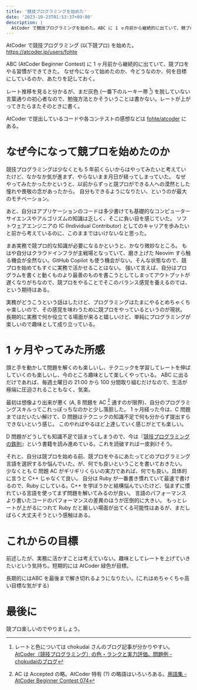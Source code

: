 ```yaml
---
title: '競技プログラミングを始めた'
date: '2023-10-23T01:53:37+09:00'
description: |
  AtCoder で競技プログラミングを始めた。ABC に 1 ヶ月前から継続的に出ていて、競プロをやる習慣ができてきた。なぜ今になって始めたのか、今どうなのか、何を目標にしているのか、あたりを記しておく。
---
```


AtCoder で競技プログラミング (以下競プロ) を始めた。
https://atcoder.jp/users/fohte

<ImgurImage
  id="5wvOaU4"
  alt="AtCoder プロフィール"
  caption="AtCoder のレートがじわ伸びし続けている様子"
  width={995}
  height={839}
/>

ABC (AtCoder Beginner Contest) に 1 ヶ月前から継続的に出ていて、競プロをやる習慣ができてきた。
なぜ今になって始めたのか、今どうなのか、何を目標にしているのか、あたりを記しておく。

レート推移を見ると分かるが、まだ灰色 (一番下のルーキー帯 [^atcoder-color]) を脱していない言葉通りの初心者なので、勉強方法とかそういうことは書かない。レートが上がってきたらまたそのときに書く。

[^atcoder-color]: レートと色については chokudai さんのブログ記事が分かりやすい。 [AtCoder（競技プログラミング）の色・ランクと実力評価、問題例 - chokudaiのブログ](https://chokudai.hatenablog.com/entry/2019/02/11/155904)

AtCoder で提出しているコードや各コンテストの感想などは [fohte/atcoder](https://github.com/fohte/atcoder) にある。

# なぜ今になって競プロを始めたのか

競技プログラミングは少なくとも 5 年前くらいからはやってみたいと考えていたけど、なかなか気が進まず、やらないまま月日が経ってしまっていた。
なぜやってみたかったかというと、以前からずっと競プロができる人への漠然とした憧れや畏敬の念があったから。
自分もできるようになりたい、というのが最大のモチベーション。

あと、自分はアプリケーションのコードは多少書けても基礎的なコンピューターサイエンスやアルゴリズムの知識は乏しく、そこに負い目を感じていた。
ソフトウェアエンジニアの IC (Individual Contributor) としてのキャリアを歩みたいと前から考えているのに、このままではいけないなと思った。

まあ実務で競プロ的な知識が必要になるかというと、かなり微妙なところ。
もはや自分はクラウドインフラが主戦場となっていて、磨き上げた Neovim すら触る機会が全然ない。GitHub Copilot も使う機会がない。そんな状態なので、競プロを始めてもすぐに実務で活かせることはない。
強いて言えば、自分はプログラムを書くと動くものより最善のものを書こうとしてしまってアウトプットが遅くなりがちなので、競プロをやることでそこのバランス感覚を養えるのでは、という期待はある。

実務がどうこうという話はしたけど、プログラミングはたまにやるとめちゃくちゃ楽しいので、その感覚を味わうために競プロをやっているというのが現状。
長期的に実務で何か役立てる場面が来ると嬉しいけど、単純にプログラミングが楽しいので趣味として成り立っている。

<ImgurImage
  id="zYbbVyD"
  alt="競プロをやる理由"
  caption="競プロをやる理由を頑張って見繕っている様子"
  width={1180}
  height={600}
/>

# 1 ヶ月やってみた所感

頭と手を動かして問題を解くのも楽しいし、テクニックを学習してレートを伸ばしていくのも楽しいし、今のところ趣味として楽しくやっている。
ABC に出るだけであれば、毎週土曜日の 21:00 から 100 分間取り組むだけなので、生活が極端に圧迫されることもなく、気楽。

最初は想像より出来が悪く (A, B 問題を AC [^ac] 通すのが限界)、自分のプログラミングスキルってこれっぽっちなのかと少し落胆した。
1 ヶ月経った今は、C 問題まではだいたい解けて、D 問題はテクニックの知識不足で何も分からず提出すらできないという感じ。
このやればやるほど上達していく感じがとても楽しい。

[^ac]: AC は Accepted の略。AtCoder 特有 (?) の略語はいろいろある。[用語集 - AtCoder Beginner Contest 074](https://atcoder.jp/contests/abc074/glossary?lang=ja)

D 問題がどうしても知識不足で詰まってしまうので、今は『[競技プログラミングの鉄則](https://amzn.to/3QrzTT5)』という書籍を読み進めている。これを読破すれば一皮剥けそう。

それと、自分は競プロを始める前、競プロをやるにあたってどのプログラミング言語を選択するか悩んでいた。が、何でも良いということを書いておきたい。
少なくとも C 問題 AC がギリギリくらいの実力であれば、何でも良い。具体的に言うと C++ じゃなくて良い。
自分は Ruby が一番書き慣れていて最速で書けるので、Ruby にしている。C++ を学ぼうかと結構悩んでいたけど、悩まずに慣れている言語を使ってまず問題を解いてみるのが良い。
言語のパフォーマンスより書いたコードのパフォーマンスの差異のほうが圧倒的に大きい。
もっとレートが上がるにつれて Ruby だと厳しい場面が出てくる可能性はあるが、まだしばらく大丈夫そうという感触はある。

# これからの目標

前述したが、実務に活かすことは考えていない。趣味としてレートを上げていきたいという気持ち。短期的には AtCoder 緑色が目標。

長期的にはABC を最後まで解き切れるようになりたい。(これはめちゃくちゃ高い目標な気がする)

# 最後に

競プロ楽しいのでやりましょう。
